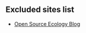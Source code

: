 {{approved list}}

== Excluded sites list ==

* [http://openfarmtech.org/weblog/ Open Source Ecology Blog]
{{catneeded}}